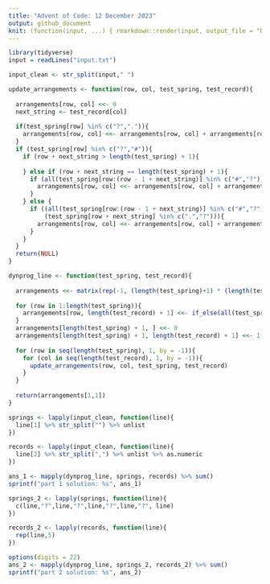 ```yaml
---
title: "Advent of Code: 12 December 2023"
output: github_document
knit: (function(input, ...) { rmarkdown::render(input, output_file = "README.md", envir = globalenv()) })
---
```


```r
library(tidyverse)
input = readLines("input.txt")

input_clean <- str_split(input," ")

update_arrangements <- function(row, col, test_spring, test_record){
  
  arrangements[row, col] <<- 0
  next_string <- test_record[col]
  
  if(test_spring[row] %in% c("?",".")){
    arrangements[row, col] <<- arrangements[row, col] + arrangements[row + 1, col]
  }
  if (test_spring[row] %in% c("?","#")){
    if (row + next_string > length(test_spring) + 1){
      
    } else if (row + next_string == length(test_spring) + 1){
      if (all(test_spring[row:(row - 1 + next_string)] %in% c("#","?"))){
        arrangements[row, col] <<- arrangements[row, col] + arrangements[length(test_spring) + 1, col + 1]
      }
    } else {
      if ((all(test_spring[row:(row - 1 + next_string)] %in% c("#","?"))) &
          (test_spring[row + next_string] %in% c(".","?"))){
        arrangements[row, col] <<- arrangements[row, col] + arrangements[row + next_string + 1, col + 1]
      }
    }
  }
  return(NULL)
}

dynprog_line <- function(test_spring, test_record){
  
  arrangements <<- matrix(rep(-1, (length(test_spring)+1) * (length(test_record) + 1)), nrow = (length(test_spring) + 1))
  
  for (row in 1:length(test_spring)){
    arrangements[row, length(test_record) + 1] <<- if_else(all(test_spring[row:length(test_spring)] %in% c("?",".")), 1, 0)
  }
  arrangements[length(test_spring) + 1, ] <<- 0
  arrangements[length(test_spring) + 1, length(test_record) + 1] <<- 1
  
  for (row in seq(length(test_spring), 1, by = -1)){
    for (col in seq(length(test_record), 1, by = -1)){
      update_arrangements(row, col, test_spring, test_record)
    }
  }
  
  return(arrangements[1,1])
}

springs <- lapply(input_clean, function(line){
  line[1] %>% str_split("") %>% unlist
})

records <- lapply(input_clean, function(line){
  line[2] %>% str_split(",") %>% unlist %>% as.numeric
})

ans_1 <- mapply(dynprog_line, springs, records) %>% sum()
sprintf("part 1 solution: %s", ans_1)

springs_2 <- lapply(springs, function(line){
  c(line,"?",line,"?",line,"?",line,"?", line)
})

records_2 <- lapply(records, function(line){
  rep(line,5)
})

options(digits = 22)
ans_2 <- mapply(dynprog_line, springs_2, records_2) %>% sum()
sprintf("part 2 solution: %s", ans_2)
```











































